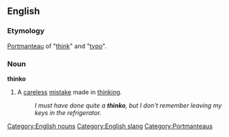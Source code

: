 ==English==
===Etymology===
[[Portmanteau]] of "[[think]]" and "[[typo]]".

===Noun===
[[Category:English nouns]]
'''thinko'''

# A [[careless]] [[mistake]] made in [[thinking]].
#:''I must have done quite a '''thinko''', but I don't remember leaving my keys in the refrigerator.''

[[Category:English slang]]
[[Category:Portmanteaus]]
